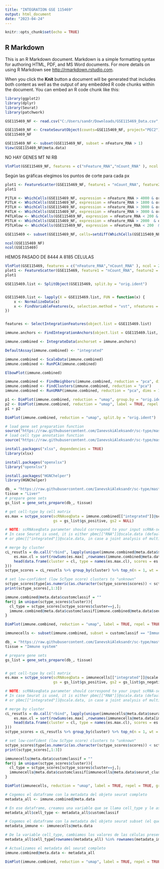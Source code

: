 ---
title: "INTEGRATION GSE 115469"
output: html_document
date: "2023-04-24"
---

```{r setup, include=FALSE}
knitr::opts_chunk$set(echo = TRUE)
```

## R Markdown

This is an R Markdown document. Markdown is a simple formatting syntax for authoring HTML, PDF, and MS Word documents. For more details on using R Markdown see <http://rmarkdown.rstudio.com>.

When you click the **Knit** button a document will be generated that includes both content as well as the output of any embedded R code chunks within the document. You can embed an R code chunk like this:

```{r}
library(ggplot2)
library(dplyr)
library(Seurat)
library(patchwork)
```

```{r GSE115469}
GSE115469_NF <- read.csv("C:/Users/sandr/Downloads/GSE115469_Data.csv", row.names = 1)

GSE115469_NF <- CreateSeuratObject(counts=GSE115469_NF, project="PEC2")
GSE115469_NF

GSE115469_NF <- subset(GSE115469_NF, subset = nFeature_RNA > 1)
View(GSE115469_NF@meta.data)


```

NO HAY GENES MT NI RB


```{r violinplot}
VlnPlot(GSE115469_NF, features = c("nFeature_RNA","nCount_RNA" ), ncol = 2)
```
Según las gráficas elegimos los puntos de corte para cada px
```{r}
plot1 <- FeatureScatter(GSE115469_NF, feature1 = "nCount_RNA", feature2 = "nFeature_RNA")
plot1
```

```{r subset}

P1TLH <- WhichCells(GSE115469_NF, expression = nFeature_RNA > 4000 & orig.ident == "P1TLH")
P2TLH <- WhichCells(GSE115469_NF, expression = nFeature_RNA > 1800 & orig.ident == "P2TLH")
P3TLH <- WhichCells(GSE115469_NF, expression = nFeature_RNA > 3000 & orig.ident == "P3TLH")
P4TLH <- WhichCells(GSE115469_NF, expression = nFeature_RNA > 3000 & orig.ident == "P4TLH")
P4TLHlow <- WhichCells(GSE115469_NF, expression = nFeature_RNA < 200 & orig.ident == "P4TLH")
P5TLH <- WhichCells(GSE115469_NF, expression = nFeature_RNA > 2000  & orig.ident == "P5TLH")
P5TLHlow <- WhichCells(GSE115469_NF, expression = nFeature_RNA < 200  & orig.ident == "P5TLH")

GSE115469 <- subset(GSE115469_NF, cells=setdiff(WhichCells(GSE115469_NF),c(P1TLH, P2TLH, P3TLH, P4TLH, P4TLHlow, P5TLH, P5TLHlow)))

ncol(GSE115469_NF)
ncol(GSE115469)

```
HEMOS PASADO DE 8444 A 8185 CELULAS

```{r }
VlnPlot(GSE115469, features = c("nFeature_RNA","nCount_RNA" ), ncol = 2)
plot1 <- FeatureScatter(GSE115469, feature1 = "nCount_RNA", feature2 = "nFeature_RNA")
plot1
```
```{r lista + }
GSE115469.list <- SplitObject(GSE115469, split.by = "orig.ident")


GSE115469.list <- lapply(X = GSE115469.list, FUN = function(x) {
    x <- NormalizeData(x)
    x <- FindVariableFeatures(x, selection.method = "vst", nfeatures = 2000)
})


features <- SelectIntegrationFeatures(object.list = GSE115469.list)


```

```{r integracion}
immune.anchors <- FindIntegrationAnchors(object.list = GSE115469.list, anchor.features = features)

immune.combined <- IntegrateData(anchorset = immune.anchors)
```

```{r integrated analysis}

DefaultAssay(immune.combined) <- "integrated"

immune.combined <- ScaleData(immune.combined)
immune.combined <- RunPCA(immune.combined)

ElbowPlot(immune.combined)

immune.combined <- FindNeighbors(immune.combined, reduction = "pca", dims = 1:20)
immune.combined <- FindClusters(immune.combined, reduction = "pca")
immune.combined <- RunUMAP(immune.combined, reduction = "pca", dims = 1:20)

```
```{r visualizacion}
p1 <- DimPlot(immune.combined, reduction = "umap", group.by = "orig.ident")
p2 <- DimPlot(immune.combined, reduction = "umap", label = TRUE, repel = TRUE)
p1 + p2
```
```{r}
DimPlot(immune.combined, reduction = "umap", split.by = "orig.ident")
```
```{r ANNOTATION ScTypeload function}
# load gene set preparation function
source("https://raw.githubusercontent.com/IanevskiAleksandr/sc-type/master/R/gene_sets_prepare.R")
# load cell type annotation function
source("https://raw.githubusercontent.com/IanevskiAleksandr/sc-type/master/R/sctype_score_.R")

```
```{r}
install.packages("xlsx", dependencies = TRUE)
library(xlsx)
```
```{r}
install.packages("openxlsx")
library("openxlsx")
```
```{r}
install.packages("HGNChelper")
library(HGNChelper)
```

```{r}
db_ = "https://raw.githubusercontent.com/IanevskiAleksandr/sc-type/master/ScTypeDB_full.xlsx";
tissue = "Liver" 
# prepare gene sets
gs_list = gene_sets_prepare(db_, tissue)
```

```{r}
# get cell-type by cell matrix
es.max = sctype_score(scRNAseqData = immune.combined[["integrated"]]@scale.data, scaled = TRUE, 
                      gs = gs_list$gs_positive, gs2 = NULL) 

# NOTE: scRNAseqData parameter should correspond to your input scRNA-seq matrix. 
# In case Seurat is used, it is either pbmc[["RNA"]]@scale.data (default), pbmc[["SCT"]]@scale.data, in case sctransform is used for normalization,
# or pbmc[["integrated"]]@scale.data, in case a joint analysis of multiple single-cell datasets is performed.

# merge by cluster
cL_resutls = do.call("rbind", lapply(unique(immune.combined@meta.data$seurat_clusters), function(cl){
    es.max.cl = sort(rowSums(es.max[ ,rownames(immune.combined@meta.data[immune.combined@meta.data$seurat_clusters==cl, ])]), decreasing = !0)
    head(data.frame(cluster = cl, type = names(es.max.cl), scores = es.max.cl, ncells = sum(immune.combined@meta.data$seurat_clusters==cl)), 10)
}))
sctype_scores = cL_resutls %>% group_by(cluster) %>% top_n(n = 1, wt = scores)  

# set low-confident (low ScType score) clusters to "unknown"
sctype_scores$type[as.numeric(as.character(sctype_scores$scores)) < sctype_scores$ncells/4] = "Unknown"
print(sctype_scores[,1:3])
```
```{r}
immune.combined@meta.data$customclassif = ""
for(j in unique(sctype_scores$cluster)){
  cl_type = sctype_scores[sctype_scores$cluster==j,]; 
  immune.combined@meta.data$customclassif[immune.combined@meta.data$seurat_clusters == j] = as.character(cl_type$type[1])
}

DimPlot(immune.combined, reduction = "umap", label = TRUE, repel = TRUE, group.by = 'customclassif')        

```
```{r immune cells}
immunecells <- subset(immune.combined, subset = customclassif == "Immune system cells")
```

```{r anotation immune cells}
db_ = "https://raw.githubusercontent.com/IanevskiAleksandr/sc-type/master/ScTypeDB_full.xlsx";
tissue = "Immune system"

# prepare gene sets
gs_list = gene_sets_prepare(db_, tissue)


# get cell-type by cell matrix
es.max = sctype_score(scRNAseqData = immunecells[["integrated"]]@scale.data, scaled = TRUE, 
                      gs = gs_list$gs_positive, gs2 = gs_list$gs_negative) 

# NOTE: scRNAseqData parameter should correspond to your input scRNA-seq matrix. 
# In case Seurat is used, it is either pbmc[["RNA"]]@scale.data (default), pbmc[["SCT"]]@scale.data, in case sctransform is used for normalization,
# or pbmc[["integrated"]]@scale.data, in case a joint analysis of multiple single-cell datasets is performed.

# merge by cluster
cL_resutls = do.call("rbind", lapply(unique(immunecells@meta.data$seurat_clusters), function(cl){
    es.max.cl = sort(rowSums(es.max[ ,rownames(immunecells@meta.data[immunecells@meta.data$seurat_clusters==cl, ])]), decreasing = !0)
    head(data.frame(cluster = cl, type = names(es.max.cl), scores = es.max.cl, ncells = sum(immunecells@meta.data$seurat_clusters==cl)), 10)
}))
sctype_scores = cL_resutls %>% group_by(cluster) %>% top_n(n = 1, wt = scores)  

# set low-confident (low ScType score) clusters to "unknown"
sctype_scores$type[as.numeric(as.character(sctype_scores$scores)) < sctype_scores$ncells/4] = "Unknown"
print(sctype_scores[,1:3])

immunecells@meta.data$customclassif = ""
for(j in unique(sctype_scores$cluster)){
  cl_type = sctype_scores[sctype_scores$cluster==j,]; 
  immunecells@meta.data$customclassif[immunecells@meta.data$seurat_clusters == j] = as.character(cl_type$type[1])
}

DimPlot(immunecells, reduction = "umap", label = TRUE, repel = TRUE, group.by = 'customclassif')        

```
```{r}
# Cogemos el dataframe con la metadata del objeto seurat completo
metadata_all <- immune.combined@meta.data

# En ese dataframe, creamos una variable que se llama cell_type y le asignamos los valores de las anotaciones que ya teniamos (luego modificaremos esta variable nueva)
metadata_all$cell_type <- metadata_all$customclassif

# Cogemos el dataframe con la metadata del objeto seurat subset (el que contiene solo celulas immunitarias que ya has anotado)
metadata_immune <- immunecells@meta.data

# De la variable cell_type, cambiamos los valores de las células presentes en el subset immunitarias y les cambiamos la anotación por la nueva (la presente en el subset)
metadata_all$cell_type[rownames(metadata_all) %in% rownames(metadata_immune)] <- metadata_immune$customclassif

# Actualizamos el metadata del seurat completo
immune.combined@meta.data <- metadata_all


```

```{r}
DimPlot(immune.combined, reduction = "umap", label = TRUE, repel = TRUE, group.by = 'cell_type')  
```











